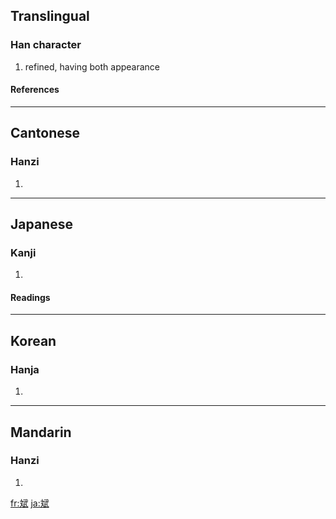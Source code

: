 ==Translingual==
===Han character===
{{Han char|rn=67|rad=文|as=07|sn=11|four=0344<sub>0</sub>|canj=卜大一心一 (YKMPM)}}
# refined, having both appearance
====References====
{{Han ref|kx=0477.070|dkj=13468|dj=0835.090|hdz=32170.140|uh=658C|ud=25996|bh=D979|bd=55673}}
----
==Cantonese==
===Hanzi===
{{yue-hanzi|jyut=|y=ban1}}
# {{defn|Cantonese}}
----
==Japanese==
===Kanji===
{{ja-kanji|grade=|rs=文07}}
# {{defn|Japanese}} 
====Readings====
{{ja-readings|on=[[ひん]] (hin)|kun=[[うるわしい]] (uruwashii)}}
----
==Korean==
===Hanja===
{{ko-hanja|hangeul=빈|eumhun=|rv=bin|mr=pin|y=pin}}
# {{defn|Korean}}
----
==Mandarin==
===Hanzi===
{{cmn-hanzi|pin=[[bīn]] ([[bin1]])|wg=pin<sup>1</sup>}}
# {{defn|Mandarin}}

[[fr:斌]]
[[ja:斌]]